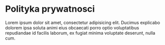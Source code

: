 # Polityka prywatnosci

Lorem ipsum dolor sit amet, consectetur adipisicing elit. Ducimus explicabo dolorem ipsa soluta animi eius obcaecati porro optio voluptatibus repudiandae id facilis laborum, ex fugiat minima voluptate deserunt, nulla cum.
